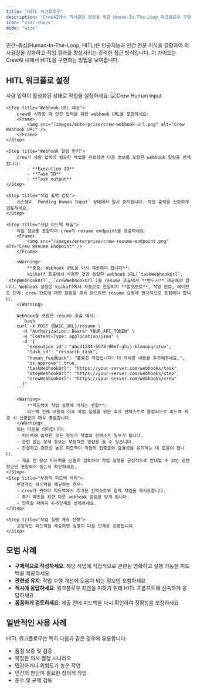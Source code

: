 ```yaml
---
title: "HITL 워크플로우"
description: "CrewAI에서 의사결정 향상을 위한 Human-In-The-Loop 워크플로우 구현 방법을 알아보세요"
icon: "user-check"
mode: "wide"
---
```


인간-중심(Human-In-The-Loop, HITL)은 인공지능과 인간 전문 지식을 결합하여 의사결정을 강화하고 작업 결과를 향상시키는 강력한 접근 방식입니다. 이 가이드는 CrewAI 내에서 HITL을 구현하는 방법을 보여줍니다.

## HITL 워크플로 설정

<Steps>
    <Step title="작업 구성">
        사람 입력이 활성화된 상태로 작업을 설정하세요:
        <Frame>
            <img src="/images/enterprise/crew-human-input.png" alt="Crew Human Input" />
        </Frame>
    </Step>

    <Step title="Webhook URL 제공">
        crew를 시작할 때 인간 입력을 위한 webhook URL을 포함하세요:
        <Frame>
            <img src="/images/enterprise/crew-webhook-url.png" alt="Crew Webhook URL" />
        </Frame>
    </Step>

    <Step title="Webhook 알림 받기">
        crew가 사람 입력이 필요한 작업을 완료하면 다음 정보를 포함한 webhook 알림을 받게 됩니다:
            - **Execution ID**
            - **Task ID**
            - **Task output**
    </Step>

    <Step title="작업 출력 검토">
        시스템이 `Pending Human Input` 상태에서 일시 중지됩니다. 작업 출력을 신중하게 검토하세요.
    </Step>

    <Step title="사람 피드백 제출">
        다음 정보를 포함하여 crew의 resume endpoint를 호출하세요:
        <Frame>
            <img src="/images/enterprise/crew-resume-endpoint.png" alt="Crew Resume Endpoint" />
        </Frame>

        <Warning>
            **중요: Webhook URL을 다시 제공해야 합니다**:
            kickoff 호출에서 사용한 것과 동일한 webhook URL(`taskWebhookUrl`, `stepWebhookUrl`, `crewWebhookUrl`)을 resume 호출에서 **반드시** 제공해야 합니다. Webhook 설정은 kickoff에서 자동으로 전달되지 **않으므로**, 작업 완료, 에이전트 단계, crew 완료에 대한 알림을 계속 받으려면 resume 요청에 명시적으로 포함해야 합니다.
        </Warning>

        Webhook을 포함한 resume 호출 예시:
        ```bash
        curl -X POST {BASE_URL}/resume \
          -H "Authorization: Bearer YOUR_API_TOKEN" \
          -H "Content-Type: application/json" \
          -d '{
            "execution_id": "abcd1234-5678-90ef-ghij-klmnopqrstuv",
            "task_id": "research_task",
            "human_feedback": "훌륭한 작업입니다! 더 자세한 내용을 추가해주세요.",
            "is_approve": true,
            "taskWebhookUrl": "https://your-server.com/webhooks/task",
            "stepWebhookUrl": "https://your-server.com/webhooks/step",
            "crewWebhookUrl": "https://your-server.com/webhooks/crew"
          }'
        ```

        <Warning>
            **피드백이 작업 실행에 미치는 영향**:
            피드백 전체 내용이 이후 작업 실행을 위한 추가 컨텍스트로 통합되므로 피드백 제공 시 신중함이 매우 중요합니다.
        </Warning>
        이는 다음을 의미합니다:
        - 피드백에 입력한 모든 정보가 작업의 컨텍스트 일부가 됩니다.
        - 관련 없는 상세 정보는 부정적인 영향을 줄 수 있습니다.
        - 간결하고 관련성 높은 피드백이 작업의 집중도와 효율성을 유지하는 데 도움이 됩니다.
        - 제출 전 항상 피드백을 신중히 검토하여 작업 실행을 긍정적으로 안내할 수 있는 관련 정보만 포함되어 있는지 확인하세요.
    </Step>
    <Step title="부정적 피드백 처리">
        부정적인 피드백을 제공하는 경우:
        - crew가 귀하의 피드백에서 추가된 컨텍스트와 함께 작업을 재시도합니다.
        - 추가 확인을 위한 다른 webhook 알림을 받게 됩니다.
        - 만족할 때까지 4-6단계를 반복하세요.
    </Step>

    <Step title="작업 실행 계속 진행">
        긍정적인 피드백을 제출하면 실행이 다음 단계로 진행됩니다.
    </Step>
</Steps>

## 모범 사례

- **구체적으로 작성하세요**: 해당 작업에 직접적으로 관련된 명확하고 실행 가능한 피드백을 제공하세요
- **관련성 유지**: 작업 수행 개선에 도움이 되는 정보만 포함하세요
- **적시에 응답하세요**: 워크플로우 지연을 피하기 위해 HITL 프롬프트에 신속하게 응답하세요
- **꼼꼼하게 검토하세요**: 제출 전에 피드백을 다시 확인하여 정확성을 보장하세요

## 일반적인 사용 사례

HITL 워크플로우는 특히 다음과 같은 경우에 유용합니다:
- 품질 보증 및 검증
- 복잡한 의사 결정 시나리오
- 민감하거나 위험도가 높은 작업
- 인간의 판단이 필요한 창의적 작업
- 준수 및 규제 검토

